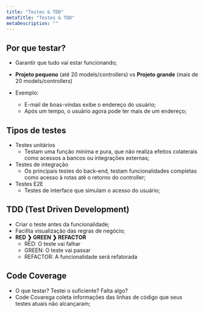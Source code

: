 ```yaml
---
title: "Testes & TDD"
metaTitle: "Testes & TDD"
metaDescription: ""
---
```


## Por que testar?
* Garantir que tudo vai estar funcionando;
* **Projeto pequeno** (até 20 models/controllers) vs **Projeto grande** (mais de 20 models/controllers)

* Exemplo:
  * E-mail de boas-vindas exibe o endereço do usuário;
  * Após um tempo, o usuário agora pode ter mais de um endereço;

## Tipos de testes
* Testes unitários
  * Testam uma função mínima e pura, que não realiza efeitos colaterais como acessos a bancos ou integrações externas;
* Testes de integração
  * Os principais testes do back-end, testam funcionalidades completas como acesso à rotas até o retorno do controller;
* Testes E2E
  * Testes de interface que simulam o acesso do usuário;

## TDD (Test Driven Development)
* Criar o teste antes da funcionalidade;
* Facilita visualização das regras de negócio;
* **RED ❯ GREEN ❯ REFACTOR**
  * RED: O teste vai falhar
  * GREEN: O teste vai passar
  * REFACTOR: A funcionalidade será refatorada

## Code Coverage
* O que testar? Testei o suficiente? Falta algo?
* Code Covarega coleta informações das linhas de código que seus testes atuais não alcançaram;
